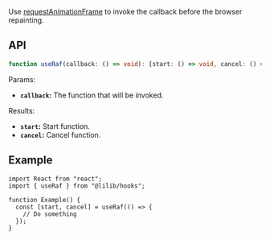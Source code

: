 Use [requestAnimationFrame](https://developer.mozilla.org/en-US/docs/Web/API/window/requestAnimationFrame) to invoke the callback before the browser repainting.

## API

```ts
function useRaf(callback: () => void): [start: () => void, cancel: () => void];
```

Params:

- **`callback`:** The function that will be invoked.

Results:

- **`start`:** Start function.
- **`cancel`:** Cancel function.

## Example

```tsx
import React from "react";
import { useRaf } from "@lilib/hooks";

function Example() {
  const [start, cancel] = useRaf(() => {
    // Do something
  });
}
```
